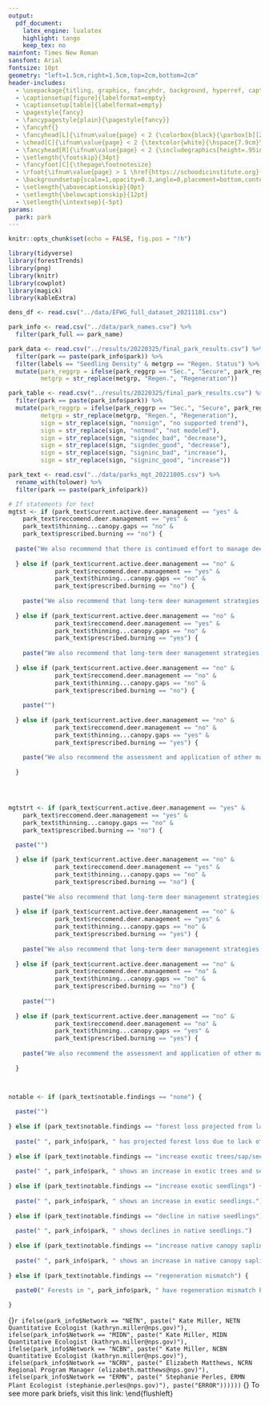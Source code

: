 ```yaml
---
output: 
  pdf_document:
    latex_engine: lualatex
    highlight: tango
    keep_tex: no
mainfont: Times New Roman
sansfont: Arial
fontsize: 10pt
geometry: "left=1.5cm,right=1.5cm,top=2cm,bottom=2cm"
header-includes:
  - \usepackage{titling, graphicx, fancyhdr, background, hyperref, caption, booktabs, float, graphicx, ragged2e, ulem}
  - \captionsetup[figure]{labelformat=empty}
  - \captionsetup[table]{labelformat=empty}
  - \pagestyle{fancy}
  - \fancypagestyle{plain}{\pagestyle{fancy}}
  - \fancyhf{}
  - \fancyhead[L]{\ifnum\value{page} < 2 {\colorbox{black}{\parbox[b][2.5cm][c]{18.38cm}{\textcolor{white}{\textsf{Eastern Forest Working Group\\ Inventory and Monitoring Program\\ \hspace{1cm}\\ Resilient Forest Initiative\\ \hspace{1cm}}}}}}\else {\textsf{Eastern Forest Working Group}}\small \fi}
  - \chead[C]{\ifnum\value{page} < 2 {\textcolor{white}{\hspace{7.9cm}\textsf{National Park Service\\ \hspace{9.1cm}U.S. Department of the Interior\\ \vspace{1.1cm}}}} \else \fi}
  - \fancyhead[R]{\ifnum\value{page} < 2 {\includegraphics[height=.95in,width=.95in]{inputs/NPS_logo.png}} \else {\textsf {\today}}\small \fi}
  - \setlength{\footskip}{34pt}
  - \fancyfoot[C]{\thepage\footnotesize}
  - \rfoot{\ifnum\value{page} > 1 \href{https://schoodicinstitute.org}{\includegraphics[height=\footskip]{inputs/Schoodic_Stacked.jpeg}} \href{https://www.nps.gov/index.htm}{\includegraphics[height=\footskip]{inputs/NPS_logo.png}} \else \fi}
  - \backgroundsetup{scale=1,opacity=0.3,angle=0,placement=bottom,contents={\ifnum\value{page} > 1 {\includegraphics[width=8.5in]{inputs/background2.jpg}} \else \fi}}
  - \setlength{\abovecaptionskip}{0pt}
  - \setlength{\belowcaptionskip}{12pt}
  - \setlength{\intextsep}{-5pt}
params:
  park: park
---
```


<!-- vspace = 1.1 -->
<!-- \newenvironment{specwrapfigure} -->
<!--  {% -->
<!--   \setlength{\columnsep}{5pt}% -->
<!--   \wrapfloat{figure}% -->
<!--  } -->
<!--  {\endwrapfloat} -->

<!-- \SetWatermarkText{DRAFT} -->
<!-- \SetWatermarkScale{1} -->

```r
knitr::opts_chunk$set(echo = FALSE, fig.pos = "!h")
```

```r
library(tidyverse)
library(forestTrends)
library(png)
library(knitr)
library(cowplot)
library(magick)
library(kableExtra)

dens_df <- read.csv("../data/EFWG_full_dataset_20211101.csv")

park_info <- read.csv("../data/park_names.csv") %>% 
  filter(park_full == park_name)

park_data <- read.csv("../results/20220325/final_park_results.csv") %>% 
  filter(park == paste(park_info$park)) %>% 
  filter(labels == "Seedling Density" & metgrp == "Regen. Status") %>% 
  mutate(park_reggrp = ifelse(park_reggrp == "Sec.", "Secure", park_reggrp),
         metgrp = str_replace(metgrp, "Regen.", "Regeneration"))

park_table <- read.csv("../results/20220325/final_park_results.csv") %>% 
  filter(park == paste(park_info$park)) %>% 
  mutate(park_reggrp = ifelse(park_reggrp == "Sec.", "Secure", park_reggrp),
         metgrp = str_replace(metgrp, "Regen.", "Regeneration"),
         sign = str_replace(sign, "nonsign", "no supported trend"),
         sign = str_replace(sign, "notmod", "not modeled"),
         sign = str_replace(sign, "signdec_bad", "decrease"),
         sign = str_replace(sign, "signdec_good", "decrease"),
         sign = str_replace(sign, "signinc_bad", "increase"),
         sign = str_replace(sign, "signinc_good", "increase"))

park_text <- read.csv("../data/parks_mgt_20221005.csv") %>% 
  rename_with(tolower) %>% 
  filter(park == paste(park_info$park))
```

``` r

# If statements for text
mgtst <- if (park_text$current.active.deer.management == "yes" & 
    park_text$reccomend.deer.management == "yes" &
    park_text$thinning...canopy.gaps == "no" &
    park_text$prescribed.burning == "no") {
  
  paste("We also recommend that there is continued effort to manage deer populations to help avoid forest loss in the park.")
    
  } else if (park_text$current.active.deer.management == "no" & 
             park_text$reccomend.deer.management == "yes" &
             park_text$thinning...canopy.gaps == "no" &
             park_text$prescribed.burning == "no") {
    
    paste("We also recommend that long-term deer management strategies be implemented to help avoid forest loss in the park.")
    
  } else if (park_text$current.active.deer.management == "no" & 
             park_text$reccomend.deer.management == "yes" &
             park_text$thinning...canopy.gaps == "no" &
             park_text$prescribed.burning == "yes") {
    
    paste("We also recommend that long-term deer management strategies be implemented, as well as prescribed burning, to help avoid forest loss in the park.")
    
  } else if (park_text$current.active.deer.management == "no" & 
             park_text$reccomend.deer.management == "no" &
             park_text$thinning...canopy.gaps == "no" &
             park_text$prescribed.burning == "no") {
    
    paste("")
    
  } else if (park_text$current.active.deer.management == "no" & 
             park_text$reccomend.deer.management == "no" &
             park_text$thinning...canopy.gaps == "yes" &
             park_text$prescribed.burning == "yes") {
    
    paste("We also recommend the assessment and application of other management actions, including thinning, canopy gap management, and prescribed burning, to help avoid forest loss in the park.")
    
  }




mgtstrt <- if (park_text$current.active.deer.management == "yes" & 
    park_text$reccomend.deer.management == "yes" &
    park_text$thinning...canopy.gaps == "no" &
    park_text$prescribed.burning == "no") {

  paste("")
    
  } else if (park_text$current.active.deer.management == "no" & 
             park_text$reccomend.deer.management == "yes" &
             park_text$thinning...canopy.gaps == "no" &
             park_text$prescribed.burning == "no") {
    
    paste("We also recommend that long-term deer management strategies be implemented to help avoid forest loss in the park.")
    
  } else if (park_text$current.active.deer.management == "no" & 
             park_text$reccomend.deer.management == "yes" &
             park_text$thinning...canopy.gaps == "no" &
             park_text$prescribed.burning == "yes") {
    
    paste("We also recommend that long-term deer management strategies be implemented, as well as prescribed burning, to help avoid forest loss in the park.")
    
  } else if (park_text$current.active.deer.management == "no" & 
             park_text$reccomend.deer.management == "no" &
             park_text$thinning...canopy.gaps == "no" &
             park_text$prescribed.burning == "no") {
    
    paste("")
    
  } else if (park_text$current.active.deer.management == "no" & 
             park_text$reccomend.deer.management == "no" &
             park_text$thinning...canopy.gaps == "yes" &
             park_text$prescribed.burning == "yes") {
    
    paste("We also recommend the assessment and application of other management actions, including thinning, canopy gap management, and prescribed burning, to help avoid forest loss in the park.")
    
  }



notable <- if (park_text$notable.findings == "none") {
  
  paste("")
  
} else if (park_text$notable.findings == "forest loss projected from lack of young trees") {
  
  paste(" ", park_info$park, " has projected forest loss due to lack of young trees.")
  
} else if (park_text$notable.findings == "increase exotic trees/sap/seed") {
  
  paste(" ", park_info$park, " shows an increase in exotic trees and seedlings.")
  
} else if (park_text$notable.findings == "increase exotic seedlings") {
  
  paste(" ", park_info$park, " shows an increase in exotic seedlings.")
  
} else if (park_text$notable.findings == "decline in native seedlings") {
  
  paste(" ", park_info$park, " shows declines in native seedlings.")
  
} else if (park_text$notable.findings == "increase native canopy saplings") {
  
  paste(" ", park_info$park, " shows an increase in native canopy saplings.")
  
} else if (park_text$notable.findings == "regeneration mismatch") {
  
  paste0(" Forests in ", park_info$park, " have regeneration mismatch between the forest canopy layer and seedling layer due to an abundance of regeneration from species which do not form an overstory canopy, including ", park_text$x, ". As these forests mature, the dominance of short-statured trees will alter the composition and structure of the forests.")

}
```

\begin{flushleft}\tiny {}\end{flushleft}
\begin{flushleft}\tiny {}\end{flushleft}
\begin{center}
\LARGE\textsf {`r ifelse(park_data$park_reggrp == "Imminent Failure", paste0("Imminent Failure of Forest Regeneration Requires Sustained Management in ", park_info$park_full), ifelse(park_data$park_reggrp == "Probable Failure", paste0("Probable Failure of Forest Regeneration Requires Sustained Management in ", park_info$park_full), ifelse(park_data$park_reggrp == "Insecure", paste0("Insecure Forest Regeneration Needs Sustained Management in ", park_info$park_full), ifelse(park_data$park_reggrp == "Secure", paste0("Forest Regeneration is Secure in ", park_info$park_full), paste("")))))`}
\end{center}

<!-- `r ifelse(park_data$park_reggrp == "Imminent Failure", paste0("Forest Regeneration Failure is Imminent in ", park_info$park_full), ifelse(park_data$park_reggrp == "Probable Failure", paste0("Forest Regeneration will Probably Fail in ", park_info$park_full), ifelse(park_data$park_reggrp == "Insecure", paste0("Insecure Forest Regeneration needs Sustained Management in ", park_info$park_full), ifelse(park_data$park_reggrp == "Secure", paste0("Forest Regeneration is Secure in ", park_info$park_full), paste("")))))` -->

<!-- `r ifelse(park_info$park == "ALPO" | park_info$park == "DEWA" | park_info$park == "MORR", paste0("The Current Forest Regeneration Status for ", park_info$park_full, " is:    \n \n", park_data$park_reggrp), paste0("The Current Forest Regeneration Status for ", park_info$park_full, " is: ", park_data$park_reggrp))` -->

<!-- \begin{center}\huge\bf {The Current Forest Regeneration Status for `r paste(park_info$park_full)` is: `r paste(park_data$park_reggrp)`}\end{center} -->

<!-- `r ifelse(park_info$park == "ANTI" | park_info$park == "BLUE" | park_info$park == "MONO" | park_info$park == "PRWI", paste("The Current Forest Regeneration Status for ", park_info$park_full, " is: \n", park_data$park_reggrp), paste("The Current Forest Regeneration Status for ", park_info$park_full, " is: ", park_data$park_reggrp))` -->

<!-- \begin{specwrapfigure}{r}{0.65\textwidth} -->
<!--   \centering -->
<!--     \includegraphics[width=\linewidth]{inputs/Region1_manuscript.jpg} -->
<!--   \caption{{\bf Figure 1}. Map of parks included in regional regeneration project and forest regeneration status.} -->
<!-- \end{specwrapfigure} -->

<!-- \begin{flushleft}\tiny {}\end{flushleft} -->

\begin{flushleft}
\Large\textsf {Introduction} 
\break
\normalsize 
Forests are a key part of the landscape and visitor experience in eastern parks. These ecosystems are facing many stressors, including non-native plants, invasive tree pests, overabundant deer, and altered fire regimes. These stressors diminish forest resilience, which is the ability of an ecosystem to experience disturbance and rebound to similar functions, structure, and composition. A lack of tree regeneration - seedlings and saplings of canopy-forming trees - is an early indicator of reduced resilience and potential for future forest loss.

Five NPS Inventory and Monitoring Networks assessed 10 regeneration metrics in 39 parks (Figure 1) containing about 1,500 permanent forest health monitoring plots sampled every four years (2008-2019). Here, we share results for `r paste(park_info$park_full)` (`r paste(park_info$park)`). For more detailed information on the full study, see the source publication in the Resources section below.
\end{flushleft}

<!-- `r paste(park_info$park_full)` (`r paste(park_info$park)`) is located in the `r ifelse(park_info$Network == "NETN", paste("Northeast Temperate"), ifelse(park_info$Network == "NCRN", paste("National Capital Region"), ifelse(park_info$Network == "NCBN", paste("Northeast Coastal and Barrier"), ifelse(park_info$Network == "MIDN", paste("Mid-Atlantic"), paste("Eastern Rivers and Mountains")))))` `r paste0( '(', park_info$Network, ')')`  -->

<!-- \begin{flushleft}\tiny {}\end{flushleft} -->

\begin{flushleft}
\Large\textsf {Main Findings}
\break
\normalsize
On a four-category scale (Secure, Insecure, Probable Failure, and Imminent Failure), `r paste(park_info$park)` has a forest regeneration status of \textbf{`r paste(park_data$park_reggrp)`} (Figure 2). This means that the park `r ifelse(park_data$park_reggrp == "Imminent Failure", paste("is experiencing severe regeneration failure and has an elevated risk of forest loss. Since park forests don't contain enough seedlings and saplings of native canopy-forming trees, canopy gaps caused by storms or insect pests are likely to convert to impenetrable thickets of invasive shrubs, leading to forest loss"), ifelse(park_data$park_reggrp == "Probable Failure", paste("is experiencing regeneration failure as indicated by inadequate and/or decreasing saplings, and low numbers of seedlings"), ifelse(park_data$park_reggrp == "Insecure", paste("currently lacks adequate saplings and seedlings, and generally has moderate deer browse impacts"), paste("currently has abundant seedlings and saplings, and shows few concerning trends in regeneration metrics"))))`.`r paste(notable)``r ifelse(park_text$findings.2 != "none", paste0(" Additionally, we found ", park_text$findings.2, " in the park."), paste(""))` The trends over time in tree, sapling, and seedling abundance by native canopy, subcanopy, and exotics are shown in Figure 3.
\end{flushleft}

\begin{figure}
\centering
\begin{minipage}{.63\textwidth}
\centering
\includegraphics[width=1\linewidth]{inputs/map_of_parks_regstatus.png}
\captionof{figure}{\textsf {\textbf {Figure 1}. Map of parks included in regional regeneration project and forest regeneration status. `r paste(park_info$park_full)` is located in the `r ifelse(park_info$Network == "NETN", paste("Northeast Temperate"), ifelse(park_info$Network == "NCRN", paste("National Capital Region"), ifelse(park_info$Network == "NCBN", paste("Northeast Coastal and Barrier"), ifelse(park_info$Network == "MIDN", paste("Mid-Atlantic"), paste("Eastern Rivers and Mountains")))))` `r paste0( '(', park_info$Network, ')')` Inventory and Monitoring Network.}}
\label{fig:test1}
\end{minipage}\hspace{.05\textwidth}%
\begin{minipage}{.3\textwidth}
\centering
\includegraphics[width=1\linewidth]{`r paste0("../results/parkregen_plots/", park_info$park, ".png")`}
\captionof{figure}{\textsf {\textbf {Figure 2}. Regeneration status for each of the 10 metrics in `r paste(park_info$park_full)`.}}
\label{fig:test2}
\end{minipage}
\end{figure}

<!-- \centering -->
<!-- \includegraphics[width=.7\linewidth]{inputs/Region1_manuscript.jpg} -->
<!-- \captionof{figure}{\textsf {\textbf {Figure 1}. Map of parks included in regional regeneration project and forest regeneration status. `r paste(park_info$park)` is located in the `r ifelse(park_info$Network == "NETN", paste("Northeast Temperate"), ifelse(park_info$Network == "NCRN", paste("National Capital Region"), ifelse(park_info$Network == "NCBN", paste("Northeast Coastal and Barrier"), ifelse(park_info$Network == "MIDN", paste("Mid-Atlantic"), paste("Eastern Rivers and Mountains")))))` `r paste0( '(', park_info$Network, ')')` Inventory and Monitoring Network.}} -->

<!-- \centering -->
<!-- \includegraphics[width=.7\linewidth]{`r paste0("../results/parkregen_plots/", park_info$park, ".png")`} -->
<!-- \captionof{figure}{\textsf {\textbf {Figure 2}. Regeneration status for each of the 10 metrics in the study.}} -->
\break
\centering
\includegraphics[width=1\linewidth]{`r paste0("../results/20220325/park_plots/spp_grp/", park_info$park, "_spp_grp.png")`}
\captionof{figure}{\textsf {\textbf {Figure 3}. Trends in tree, sapling, and seedling abundance by species group. Trends are based on change over time across three complete survey cycles: Cycle 1 (2008 – 2011), Cycle 2 (2012 – 2015), and Cycle 3 (2016 – 2019).}}

\begin{flushleft}
\tiny {}
\end{flushleft}

\begin{flushleft}
\Large\textsf {Management Recommendations}
\break
\normalsize
Eastern national parks need a sustained commitment to reducing deer browse impacts, managing invasive plants, and enhancing forest structural complexity and diversity to secure sufficient regeneration and avoid future forest loss. We suggest that managers of `r paste0(park_info$park)`:
\begin{itemize}
`r ifelse(park_text$current.active.deer.management == "yes" & park_text$reccomend.deer.management == "yes", paste0("\\", "item continue protecting forest regeneration from browse impacts through sustained deer culling to maintain ecologically sustainable deer numbers."), paste(""))`
`r ifelse(park_text$current.active.deer.management == "no" & park_text$reccomend.deer.management == "yes", paste0("\\", "item implement protection of forest regeneration from browse impacts through sustained deer culling to maintain ecologically-sustainable deer numbers."), paste(""))`
\item continue to reduce invasive plants through early detection and rapid response, release of approved biological controls, and strategic invasive plant management in high priority habitats.
`r ifelse(park_text$thinning...canopy.gaps == "yes", paste0("\\", "item assess forest stands at risk or already impacted by pests / pathogens and prioritize invasive plant management in stands where canopy gaps have increased or may soon increase light to the forest floor."), paste(""))`
`r ifelse(park_text$gapmanage == "yes", paste0("\\", "item assess forest stands at risk or already impacted by pests / pathogens and prioritize invasive plant management in stands where canopy gaps have increased or may soon increase light to the forest floor."), paste(""))`
`r ifelse(park_text$prescribed.burning == "yes", paste0("\\", "item use prescribed burning in dry, fire-adapted forests to promote canopy tree regeneration."), paste(""))`
`r ifelse(park_text$thinning...canopy.gaps == "yes", paste0("\\", "item promote native tree regeneration by increasing light to the forest floor through thinning less desirable subcanopy trees only in areas with minimal impacts from deer, forest pathogens, and invasive plants."), paste(""))`
\end{itemize}


`r ifelse(park_data$park_reggrp == "Imminent Failure", paste0("These management efforts are especially important for ", park_info$park, " as the park is at very high risk of losing forest cover without intervention."), ifelse(park_data$park_reggrp == "Probable Failure", paste0("These management efforts are especially important for ", park_info$park, " as the park is at high risk of losing forest cover without intervention."), paste0("These management efforts are important for ", park_info$park, " to maintain future forest cover.")))` Conditions are changing rapidly across parks, therefore continued monitoring and reassessment of management actions is necessary to avoid future forest loss in the park. Please refer to the source publication for more information on management strategies and reach out to the contact below for further assistance.
\end{flushleft}

<!-- We also recommend that managers assess the following strategies for future action: -->
<!-- As regeneration status improves, the following strategies may also be required: -->
<!-- \begin{itemize} -->
<!-- `r ifelse(park_text$reccomend.deer.management == "no" & park_info$park == "DEWA" | park_info$park == "GARI" | park_info$park == "NERI" | park_info$park == "BLUE", paste0("\\", "item promote increased deer hunting within the park."), ifelse(park_text$reccomend.deer.management == "no" & park_info$park != "DEWA" | park_info$park != "GARI" | park_info$park != "NERI" | park_info$park != "BLUE", paste0("\\", "item protect forest regeneration from browse impacts through sustained deer culling and fencing."), paste("")))` -->
<!-- `r ifelse(park_text$thinning...canopy.gaps == "no", paste0("\\", "item assess forest stands at risk or already impacted by pests / pathogens and prioritize invasive plant management in stands where canopy gaps have increased / will increase light to the forest floor."), paste(""))` -->
<!-- `r ifelse(park_text$prescribed.burning == "no", paste0("\\", "item use of prescribed burning in dry, fire-adapted forests to promote canopy tree regeneration."), paste(""))` -->
<!-- `r ifelse(park_text$thinning...canopy.gaps == "no", paste0("\\", "item increasing light to the forest floor by thinning less desirable subcanopy trees in areas with minimal impacts from deer and invasive plants."), paste(""))` -->
<!-- \end{itemize} -->

<!-- \item protect native tree regeneration within canopy gaps. -->

<!-- `r ifelse(park_data$park_reggrp == "Imminent Failure" | park_data$park_reggrp == "Probable Failure", paste0("These efforts are especially important for ", park_info$park, " as the park is at risk of losing forest cover without intervention."), paste(""))` -->

<!-- We suggest that managers of `r paste(park_info$park)` continue invasive plant management actions, as is true for all of the eastern national parks in this study. `r paste(mgtst)`  -->

\color{black}
\rule{\linewidth}{0.2mm}

\begin{flushleft}
\Large\textsf {Resources}
\break
\normalsize
{\bf Source Publication:} Miller, K.M., Perles, S.J., Schmit, J.P., Matthews, E.R., Weed, A.S., Comiskey, J.A., Marshall, M.R., Nelson, P. and Fisichelli, N. (2023). Overabundant deer and invasive plants drive widespread regeneration debt in eastern United States national parks. Ecological Applications. https://doi.org/10.1002/eap.2837
\begin{flushleft}
\tiny {}
\end{flushleft}
{\bf Contact:}`r ifelse(park_info$Network == "NETN", paste(" Kate Miller, NETN Quantitative Ecologist (kathryn.miller@nps.gov)"), ifelse(park_info$Network == "MIDN", paste(" Kate Miller, MIDN Quantitative Ecologist (kathryn.miller@nps.gov)"), ifelse(park_info$Network == "NCBN", paste(" Kate Miller, NCBN Quantitative Ecologist (kathryn.miller@nps.gov)"), ifelse(park_info$Network == "NCRN", paste(" Elizabeth Matthews, NCRN Regional Program Manager (elizabeth.matthews@nps.gov)"), ifelse(park_info$Network == "ERMN", paste(" Stephanie Perles, ERMN Plant Ecologist (stephanie.perles@nps.gov)"), paste("ERROR"))))))`
\begin{flushleft}
\tiny {}
\end{flushleft}
{\bf Links:}\break
\href{https://www.nps.gov/articles/series.htm?id=B9C6B751-A7E3-F246-5628389A0B80A4F7}{\uline{\color{blue} {Managing Resilient Forests Initiative for Eastern National Parks}}}\break
To see more park briefs, visit this link: \href{https://schoodicinstitute.org/park-forests}{\uline{\color{blue} {https://schoodicinstitute.org/park-forests}}}
\end{flushleft}
\begin{flushleft}
\tiny {}
\end{flushleft}
\begin{center}
\small
This product is part of the science partnership between the \href{https://www.nps.gov/index.htm}{\uline{\color{blue} {National Park Service}}} and \href{https://schoodicinstitute.org/}{\uline{\color{blue} {Schoodic Institute at Acadia National Park}}}.
\end{center}

